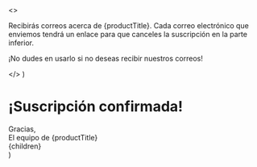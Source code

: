 
  <>
    <p>
      Recibirás correos acerca de {productTitle}. Cada correo electrónico que
      enviemos tendrá un enlace para que canceles la suscripción en la parte
      inferior.
    </p>
    <p>¡No dudes en usarlo si no deseas recibir nuestros correos!</p>
  </>
)

# ¡Suscripción confirmada!

<Message />

<div className="italic">
  Gracias,
  <br />
  El equipo de {productTitle}
</div>


  <div className="prose dark:prose-dark prose-lg mx-auto py-24">{children}</div>
)
